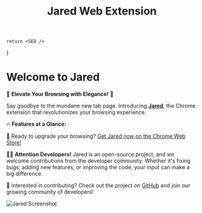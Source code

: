 ---
title: 'Jared Web Extension'
---


	return <SEO />
}

# Welcome to Jared

🚀 **Elevate Your Browsing with Elegance!** 🌟

Say goodbye to the mundane new tab page. Introducing **[Jared](https://chrome.google.com/webstore/detail/jared/aafbpehebcbadcpmmmkjgednfoojpifa)**, the Chrome extension that revolutionizes your browsing experience.

🔥 **Features at a Glance:**

<EmojiList items={homePageItems} />

🔗 Ready to upgrade your browsing? [Get Jared now on the Chrome Web Store!](https://chrome.google.com/webstore/detail/jared/aafbpehebcbadcpmmmkjgednfoojpifa)

👨‍💻 **Attention Developers!** Jared is an open-source project, and we welcome contributions from the developer community. Whether it's fixing bugs, adding new features, or improving the code, your input can make a big difference.

🔗 Interested in contributing? Check out the project on [GitHub](https://github.com/Akurganow/jared) and join our growing community of developers!

![Jared Screenshot](../images/screenshot.png)
